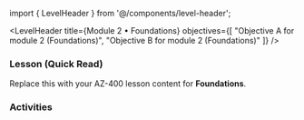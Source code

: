 ﻿import { LevelHeader } from '@/components/level-header';

<LevelHeader title={Module 2 • Foundations} objectives={[
  "Objective A for module 2 (Foundations)",
  "Objective B for module 2 (Foundations)"
]} />

### Lesson (Quick Read)
Replace this with your AZ-400 lesson content for **Foundations**.

### Activities
<Flashcards src="/content/module-2/level-foundations/activities.json" />
<Quiz src="/content/module-2/level-foundations/quiz.json" />
